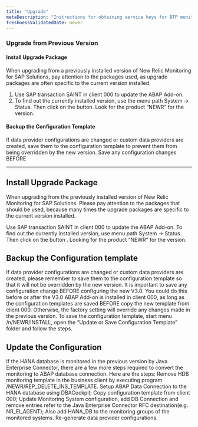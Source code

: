 ```yaml
---
title: "Upgrade"
metaDescription: "Instructions for obtaining service keys for BTP monitoring."
freshnessValidatedDate: never
---
```


### Upgrade from Previous Version

#### Install Upgrade Package

When upgrading from a previously installed version of New Relic Monitoring for SAP Solutions, pay attention to the packages used, as upgrade packages are often specific to the current version installed.

1. Use SAP transaction SAINT in client 000 to update the ABAP Add-on.
2. To find out the currently installed version, use the menu path System -> Status. Then click on the button. Look for the product “NEWR” for the version.

#### Backup the Configuration Template
  
If data provider configurations are changed or custom data providers are created, save them to the configuration template to prevent them from being overridden by the new version. Save any configuration changes BEFORE

--------------

## Install Upgrade Package
When upgrading from the previously installed version of New Relic Monitoring for SAP Solutions.   Please pay attention to the packages that should be used, because many times the upgrade packages are specific to the current version installed.   

Use SAP transaction SAINT in client 000 to update the ABAP Add-on.  To find out the currently installed version,  use menu path System → Status.    Then click on the button .  Looking for the product “NEWR” for the version. 


## Backup the Configuration template
If data provider configurations are changed or custom data providers are created,  please remember to save them to the configuration template so that it will not be overridden by the new version.  It is important to save any configuration change BEFORE configuring the new V3.0.   You could do this before or after the V3.0 ABAP Add-on is installed in client 000,  as long as  the configuration templates are saved  BEFORE copy the new template from client 000.   Otherwise,  the factory setting will override any changes made in the previous version.   To save the configuration template,  start menu /n/NEWR/INSTALL,  open the “Update or Save Configuration Template” folder and follow the steps.  

## Update the Configuration
If the HANA database is monitored in the previous version by Java Enterprise Connector,  there are a few more steps required to convert the monitoring to ABAP database connection.   Here are the steps:
Remove HDB monitoring template in the business client by executing program /NEWR/REP_DELETE_INS_TEMPLATE.
Setup ABAP Data Connection to the HANA database using DBACockpit;
Copy configuration template from client 000;
Update Monitoring System configuration, add DB Connection and remove entries refer to the Java Enterprise Connector RFC destination(e.g. NR_EI_AGENT);  Also add HANA_DB to the monitoring groups of the monitored systems. 
Re-generate data provider configurations.  
